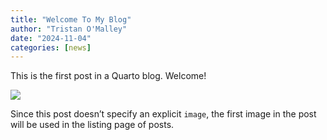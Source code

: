 ```yaml
---
title: "Welcome To My Blog"
author: "Tristan O'Malley"
date: "2024-11-04"
categories: [news]
---
```


This is the first post in a Quarto blog. Welcome!

![](thumbnail.jpg)

Since this post doesn't specify an explicit `image`, the first image in the post will be used in the listing page of posts.
